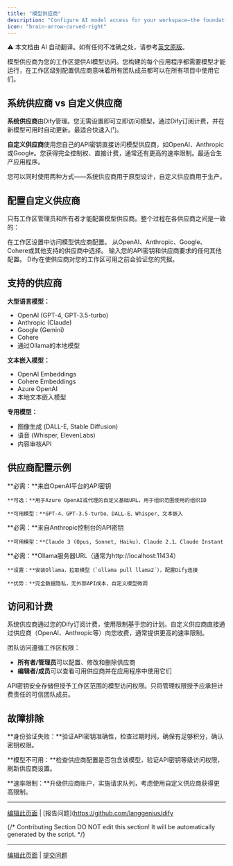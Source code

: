 ```yaml
---
title: "模型供应商"
description: "Configure AI model access for your workspace—the foundation that powers all your applications"
icon: "brain-arrow-curved-right"
---
```


<Note> ⚠️ 本文档由 AI 自动翻译。如有任何不准确之处，请参考[英文原版](/en/documentation/pages/workspace/model-providers)。</Note>


模型供应商为您的工作区提供AI模型访问。您构建的每个应用程序都需要模型才能运行，在工作区级别配置供应商意味着所有团队成员都可以在所有项目中使用它们。

## 系统供应商 vs 自定义供应商

**系统供应商**由Dify管理。您无需设置即可立即访问模型，通过Dify订阅计费，并在新模型可用时自动更新。最适合快速入门。

**自定义供应商**使用您自己的API密钥直接访问模型供应商，如OpenAI、Anthropic或Google。您获得完全控制权、直接计费，通常还有更高的速率限制。最适合生产应用程序。

您可以同时使用两种方式——系统供应商用于原型设计，自定义供应商用于生产。

## 配置自定义供应商

只有工作区管理员和所有者才能配置模型供应商。整个过程在各供应商之间是一致的：

<Steps>
  <Step title="导航至设置 → 模型供应商">
    在工作区设置中访问模型供应商配置。
  </Step>
  
  <Step title="选择您的供应商">
    从OpenAI、Anthropic、Google、Cohere或其他支持的供应商中选择。
  </Step>
  
  <Step title="添加凭据">
    输入您的API密钥和供应商要求的任何其他配置。
  </Step>
  
  <Step title="测试并保存">
    Dify在使供应商对您的工作区可用之前会验证您的凭据。
  </Step>
</Steps>

## 支持的供应商

**大型语言模型：**
- OpenAI (GPT-4, GPT-3.5-turbo)
- Anthropic (Claude)  
- Google (Gemini)
- Cohere
- 通过Ollama的本地模型

**文本嵌入模型：**
- OpenAI Embeddings
- Cohere Embeddings
- Azure OpenAI
- 本地文本嵌入模型

**专用模型：**
- 图像生成 (DALL-E, Stable Diffusion)
- 语音 (Whisper, ElevenLabs)
- 内容审核API

## 供应商配置示例

<Tabs>
  <Tab title="OpenAI">
    **必需：**来自OpenAI平台的API密钥
    
    **可选：**用于Azure OpenAI或代理的自定义基础URL，用于组织范围使用的组织ID
    
    **可用模型：**GPT-4、GPT-3.5-turbo、DALL-E、Whisper、文本嵌入
  </Tab>
  
  <Tab title="Anthropic">
    **必需：**来自Anthropic控制台的API密钥
    
    **可用模型：**Claude 3 (Opus, Sonnet, Haiku)、Claude 2.1、Claude Instant
  </Tab>
  
  <Tab title="本地 (Ollama)">
    **必需：**Ollama服务器URL（通常为http://localhost:11434）
    
    **设置：**安装Ollama，拉取模型（`ollama pull llama2`），配置Dify连接
    
    **优势：**完全数据隐私，无外部API成本，自定义模型微调
  </Tab>
</Tabs>

## 访问和计费

系统供应商通过您的Dify订阅计费，使用限制基于您的计划。自定义供应商直接通过供应商（OpenAI、Anthropic等）向您收费，通常提供更高的速率限制。

团队访问遵循工作区权限：
- **所有者/管理员**可以配置、修改和删除供应商
- **编辑者/成员**可以查看可用供应商并在应用程序中使用它们

<Warning>
API密钥安全存储但授予工作区范围的模型访问权限。只将管理权限授予应承担计费责任的可信团队成员。
</Warning>

## 故障排除

**身份验证失败：**验证API密钥准确性，检查过期时间，确保有足够积分，确认密钥权限。

**模型不可用：**检查供应商配置是否包含该模型，验证API密钥等级访问权限，刷新供应商设置。

**速率限制：**升级供应商账户，实施请求队列，考虑使用自定义供应商获得更高限制。

---

[编辑此页面](https://github.com/langgenius/dify-docs/edit/main/en/guides/workspace/model-providers.mdx) | [报告问题](https://github.com/langgenius/dify

{/*
Contributing Section
DO NOT edit this section!
It will be automatically generated by the script.
*/}

---

[编辑此页面](https://github.com/langgenius/dify-docs/edit/main/zh-hans/documentation/pages/workspace/model-providers.mdx) | [提交问题](https://github.com/langgenius/dify-docs/issues/new?template=docs.yml)

